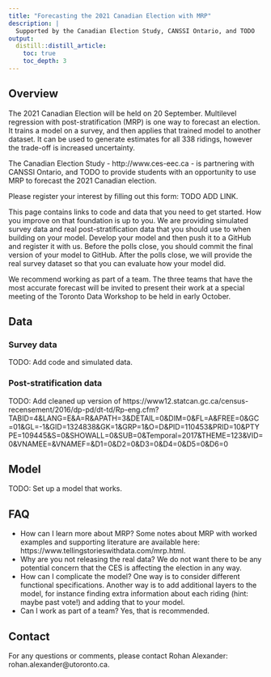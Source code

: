 ```yaml
---
title: "Forecasting the 2021 Canadian Election with MRP"
description: |
  Supported by the Canadian Election Study, CANSSI Ontario, and TODO
output:
  distill::distill_article:
    toc: true
    toc_depth: 3  
---
```


## Overview

The 2021 Canadian Election will be held on 20 September. Multilevel regression with post-stratification (MRP) is one way to forecast an election. It trains a model on a survey, and then applies that trained model to another dataset. It can be used to generate estimates for all 338 ridings, however the trade-off is increased uncertainty. 

The Canadian Election Study - http://www.ces-eec.ca - is partnering with CANSSI Ontario, and TODO to provide students with an opportunity to use MRP to forecast the 2021 Canadian election.

Please register your interest by filling out this form: TODO ADD LINK.

This page contains links to code and data that you need to get started. How you improve on that foundation is up to you. We are providing simulated survey data and real post-stratification data that you should use to when building on your model. Develop your model and then push it to a GitHub and register it with us. Before the polls close, you should commit the final version of your model to GitHub. After the polls close, we will provide the real survey dataset so that you can evaluate how your model did.

We recommend working as part of a team. The three teams that have the most accurate forecast will be invited to present their work at a special meeting of the Toronto Data Workshop to be held in early October.



## Data

### Survey data

TODO: Add code and simulated data.

### Post-stratification data

TODO: Add cleaned up version of https://www12.statcan.gc.ca/census-recensement/2016/dp-pd/dt-td/Rp-eng.cfm?TABID=4&LANG=E&A=R&APATH=3&DETAIL=0&DIM=0&FL=A&FREE=0&GC=01&GL=-1&GID=1324838&GK=1&GRP=1&O=D&PID=110453&PRID=10&PTYPE=109445&S=0&SHOWALL=0&SUB=0&Temporal=2017&THEME=123&VID=0&VNAMEE=&VNAMEF=&D1=0&D2=0&D3=0&D4=0&D5=0&D6=0

## Model

TODO: Set up a model that works.


## FAQ

- How can I learn more about MRP? Some notes about MRP with worked examples and supporting literature are available here: https://www.tellingstorieswithdata.com/mrp.html.
- Why are you not releasing the real data? We do not want there to be any potential concern that the CES is affecting the election in any way. 
- How can I complicate the model? One way is to consider different functional specifications. Another way is to add additional layers to the model, for instance finding extra information about each riding (hint: maybe past vote!) and adding that to your model.
- Can I work as part of a team? Yes, that is recommended.

## Contact

For any questions or comments, please contact Rohan Alexander: rohan.alexander@utoronto.ca.

